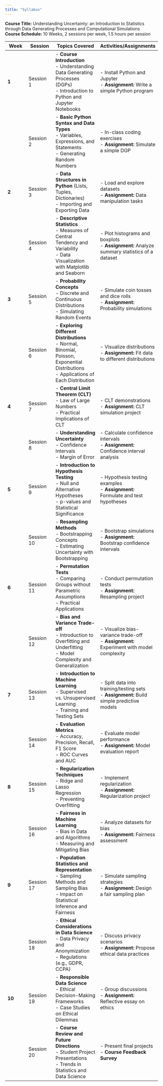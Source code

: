 ```yaml
---
title: "Syllabus"
---
```



**Course Title:** Understanding Uncertainty: an Introduction to Statistics through Data Generating Processes and Computational Simulations  
**Course Schedule:** 10 Weeks, 2 sessions per week, 1.5 hours per session  

| **Week** | **Session** | **Topics Covered** | **Activities/Assignments** |
|----------|-------------|--------------------|----------------------------|
| **1**    | Session 1   | - **Course Introduction**<br>- Understanding Data Generating Processes (DGPs)<br>- Introduction to Python and Jupyter Notebooks | - Install Python and Jupyter<br>- **Assignment:** Write a simple Python program |
|          | Session 2   | - **Basic Python Syntax and Data Types**<br>- Variables, Expressions, and Statements<br>- Generating Random Numbers | - In-class coding exercises<br>- **Assignment:** Simulate a simple DGP |
| **2**    | Session 3   | - **Data Structures in Python** (Lists, Tuples, Dictionaries)<br>- Importing and Exporting Data | - Load and explore datasets<br>- **Assignment:** Data manipulation tasks |
|          | Session 4   | - **Descriptive Statistics**<br>- Measures of Central Tendency and Variability<br>- Data Visualization with Matplotlib and Seaborn | - Plot histograms and boxplots<br>- **Assignment:** Analyze summary statistics of a dataset |
| **3**    | Session 5   | - **Probability Concepts**<br>- Discrete and Continuous Distributions<br>- Simulating Random Events | - Simulate coin tosses and dice rolls<br>- **Assignment:** Probability simulations |
|          | Session 6   | - **Exploring Different Distributions**<br>- Normal, Binomial, Poisson, Exponential Distributions<br>- Applications of Each Distribution | - Visualize distributions<br>- **Assignment:** Fit data to different distributions |
| **4**    | Session 7   | - **Central Limit Theorem (CLT)**<br>- Law of Large Numbers<br>- Practical Implications of CLT | - CLT demonstrations<br>- **Assignment:** CLT simulation project |
|          | Session 8   | - **Understanding Uncertainty**<br>- Confidence Intervals<br>- Margin of Error | - Calculate confidence intervals<br>- **Assignment:** Confidence interval analysis |
| **5**    | Session 9   | - **Introduction to Hypothesis Testing**<br>- Null and Alternative Hypotheses<br>- p-values and Statistical Significance | - Hypothesis testing examples<br>- **Assignment:** Formulate and test hypotheses |
|          | Session 10  | - **Resampling Methods**<br>- Bootstrapping Concepts<br>- Estimating Uncertainty with Bootstrapping | - Bootstrap simulations<br>- **Assignment:** Bootstrap confidence intervals |
| **6**    | Session 11  | - **Permutation Tests**<br>- Comparing Groups without Parametric Assumptions<br>- Practical Applications | - Conduct permutation tests<br>- **Assignment:** Resampling project |
|          | Session 12  | - **Bias and Variance Trade-off**<br>- Introduction to Overfitting and Underfitting<br>- Model Complexity and Generalization | - Visualize bias-variance trade-off<br>- **Assignment:** Experiment with model complexity |
| **7**    | Session 13  | - **Introduction to Machine Learning**<br>- Supervised vs. Unsupervised Learning<br>- Training and Testing Sets | - Split data into training/testing sets<br>- **Assignment:** Build simple predictive models |
|          | Session 14  | - **Evaluation Metrics**<br>- Accuracy, Precision, Recall, F1 Score<br>- ROC Curves and AUC | - Evaluate model performance<br>- **Assignment:** Model evaluation report |
| **8**    | Session 15  | - **Regularization Techniques**<br>- Ridge and Lasso Regression<br>- Preventing Overfitting | - Implement regularization<br>- **Assignment:** Regularization project |
|          | Session 16  | - **Fairness in Machine Learning**<br>- Bias in Data and Algorithms<br>- Measuring and Mitigating Bias | - Analyze datasets for bias<br>- **Assignment:** Fairness assessment |
| **9**    | Session 17  | - **Population Statistics and Representation**<br>- Sampling Methods and Sampling Bias<br>- Impact on Statistical Inference and Fairness | - Simulate sampling strategies<br>- **Assignment:** Design a fair sampling plan |
|          | Session 18  | - **Ethical Considerations in Data Science**<br>- Data Privacy and Anonymization<br>- Regulations (e.g., GDPR, CCPA) | - Discuss privacy scenarios<br>- **Assignment:** Propose ethical data practices |
| **10**   | Session 19  | - **Responsible Data Science**<br>- Ethical Decision-Making Frameworks<br>- Case Studies on Ethical Dilemmas | - Group discussions<br>- **Assignment:** Reflective essay on ethics |
|          | Session 20  | - **Course Review and Future Directions**<br>- Student Project Presentations<br>- Trends in Statistics and Data Science | - Present final projects<br>- **Course Feedback Survey** |